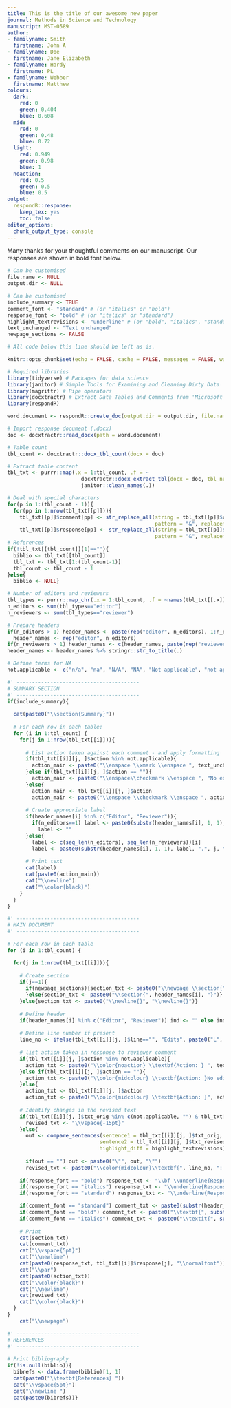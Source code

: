 ```yaml
---
title: This is the title of our awesome new paper
journal: Methods in Science and Technology
manuscript: MST-0589
author:
- familyname: Smith
  firstname: John A
- familyname: Doe
  firstname: Jane Elizabeth
- familyname: Hardy
  firstname: PL
- familyname: Webber
  firstname: Matthew
colours:
  dark:
    red: 0
    green: 0.404
    blue: 0.608
  mid:
    red: 0
    green: 0.48
    blue: 0.72
  light:
    red: 0.949
    green: 0.98
    blue: 1
  noaction:
    red: 0.5
    green: 0.5
    blue: 0.5
output:
  respondR::response:
    keep_tex: yes
    toc: false
editor_options: 
  chunk_output_type: console
---
```


Many thanks for your thoughtful comments on our manuscript. Our responses are shown in bold font below.

```r
# Can be customised
file.name <- NULL
output.dir <- NULL
```

```r
# Can be customised
include_summary <- TRUE
comment_font <- "standard" # (or "italics" or "bold")
response_font <- "bold" # (or "italics" or "standard")
highlight_textrevisions <- "underline" # (or "bold", "italics", "standard")
text_unchanged <- "Text unchanged"
newpage_sections <- FALSE
```

```r

# All code below this line should be left as is.

knitr::opts_chunk$set(echo = FALSE, cache = FALSE, messages = FALSE, warning = FALSE)

# Required libraries
library(tidyverse) # Packages for data science
library(janitor) # Simple Tools for Examining and Cleaning Dirty Data
library(magrittr) # Pipe operators
library(docxtractr) # Extract Data Tables and Comments from 'Microsoft' 'Word' Documents 
library(respondR)

word.document <- respondR::create_doc(output.dir = output.dir, file.name = file.name)

# Import response document (.docx)
doc <- docxtractr::read_docx(path = word.document)

# Table count
tbl_count <- docxtractr::docx_tbl_count(docx = doc)

# Extract table content
tbl_txt <- purrr::map(.x = 1:tbl_count, .f = ~
                        docxtractr::docx_extract_tbl(docx = doc, tbl_number = .x, header = TRUE) %>% 
                        janitor::clean_names(.))

# Deal with special characters
for(p in 1:(tbl_count - 1)){
  for(pp in 1:nrow(tbl_txt[[p]])){
    tbl_txt[[p]]$comment[pp] <- str_replace_all(string = tbl_txt[[p]]$comment[pp], 
                                                pattern = "&", replacement = "and")
    tbl_txt[[p]]$response[pp] <- str_replace_all(string = tbl_txt[[p]]$response[pp], 
                                                pattern = "&", replacement = "and")}}
# References
if(!tbl_txt[[tbl_count]][1]==""){
  biblio <- tbl_txt[[tbl_count]]
  tbl_txt <- tbl_txt[1:(tbl_count-1)]
  tbl_count <- tbl_count - 1
}else{
  biblio <- NULL}

# Number of editors and reviewers
tbl_types <- purrr::map_chr(.x = 1:tbl_count, .f = ~names(tbl_txt[[.x]])[1])
n_editors <- sum(tbl_types=="editor")
n_reviewers <- sum(tbl_types=="reviewer")

# Prepare headers
if(n_editors > 1) header_names <- paste(rep("editor", n_editors), 1:n_editors) else 
  header_names <- rep("editor", n_editors)
if(n_reviewers > 1) header_names <- c(header_names, paste(rep("reviewer", n_reviewers), 1:n_reviewers)) else header_names <- c(header_names, rep("reviewer", n_reviewers))
header_names <- header_names %>% stringr::str_to_title(.)

# Define terms for NA
not.applicable <- c("n/a", "na", "N/A", "NA", "Not applicable", "not applicable", "Not Applicable")
```

```r
#' ----------------------------------------
# SUMMARY SECTION
#' ----------------------------------------
if(include_summary){
  
  cat(paste0("\\section{Summary}"))
  
  # For each row in each table:
  for (i in 1:tbl_count) {
    for(j in 1:nrow(tbl_txt[[i]])){
      
      # List action taken against each comment - and apply formatting
      if(tbl_txt[[i]][j, ]$action %in% not.applicable){
        action_main <- paste0("\\enspace \\xmark \\enspace ", text_unchanged)
      }else if(tbl_txt[[i]][j, ]$action == ""){
        action_main <- paste0("\\enspace\\checkmark \\enspace ", "No edits required")
      }else{
        action_main <- tbl_txt[[i]][j, ]$action
        action_main <- paste0("\\enspace \\checkmark \\enspace ", action_main)}
      
      # Create appropriate label
      if(header_names[i] %in% c("Editor", "Reviewer")){
        if(n_editors==1) label <- paste0(substr(header_names[i], 1, 1), ".", j, " \\hspace{3.5pt} | ") else
          label <- ""
      }else{
        label <- c(seq_len(n_editors), seq_len(n_reviewers))[i]
        label <- paste0(substr(header_names[i], 1, 1), label, ".", j, " | ")}
      
      # Print text
      cat(label)
      cat(paste0(action_main))
      cat("\\newline")
      cat("\\color{black}")
    }
  }
}

#' ----------------------------------------
# MAIN DOCUMENT
#' ----------------------------------------

# For each row in each table
for (i in 1:tbl_count) {

  for(j in 1:nrow(tbl_txt[[i]])){
    
    # Create section
    if(j==1){
      if(newpage_sections){section_txt <- paste0("\\newpage \\section{", header_names[i], "}")
      }else{section_txt <- paste0("\\section{", header_names[i], "}")}
    }else{section_txt <- paste0("\\newline{}", "\\newline{}")}
    
    # Define header
    if(header_names[i] %in% c("Editor", "Reviewer")) ind <- "" else ind <- c(seq_len(n_editors), seq_len(n_reviewers))[i]
    
    # Define line number if present
    line_no <- ifelse(tbl_txt[[i]][j, ]$line=="", "Edits", paste0("L", tbl_txt[[i]][j, ]$line))
    
    # list action taken in response to reviewer comment
    if(tbl_txt[[i]][j, ]$action %in% not.applicable){
      action_txt <- paste0("\\color{noaction} \\textbf{Action: } ", text_unchanged, " \\xmark")
    }else if(tbl_txt[[i]][j, ]$action == ""){
      action_txt <- paste0("\\color{midcolour} \\textbf{Action: }No edits required")
    }else{
      action_txt <- tbl_txt[[i]][j, ]$action
      action_txt <- paste0("\\color{midcolour} \\textbf{Action: }", action_txt, " \\checkmark")}
    
    # Identify changes in the revised text 
    if(tbl_txt[[i]][j, ]$txt_orig %in% c(not.applicable, "") & tbl_txt[[i]][j, ]$txt_revised %in% c(not.applicable, "")){
      revised_txt <- "\\vspace{-15pt}"
    }else{ 
      out <- compare_sentences(sentence1 = tbl_txt[[i]][j, ]$txt_orig, 
                              sentence2 = tbl_txt[[i]][j, ]$txt_revised, 
                              highlight_diff = highlight_textrevisions)
      
      if(out == "") out <- paste0("\"", out, "\"")
      revised_txt <- paste0("\\color{midcolour}\\textbf{", line_no, ": }", out)}
    
    if(response_font == "bold") response_txt <- "\\bf \\underline{Response:} "
    if(response_font == "italics") response_txt <- "\\underline{Response:} \\em "
    if(response_font == "standard") response_txt <- "\\underline{Response:} "

    if(comment_font == "standard") comment_txt <- paste0(substr(header_names[i], 1, 1), ind, ".", j, " | ", tbl_txt[[i]]$comment[j])
    if(comment_font == "bold") comment_txt <- paste0("\\textbf{", substr(header_names[i], 1, 1), ind, ".", j, " | ", tbl_txt[[i]]$comment[j], "}")
    if(comment_font == "italics") comment_txt <- paste0("\\textit{", substr(header_names[i], 1, 1), ind, ".", j, " | ", tbl_txt[[i]]$comment[j], "}")
    
    # Print
    cat(section_txt)
    cat(comment_txt)
    cat("\\vspace{5pt}")
    cat("\\newline")
    cat(paste0(response_txt, tbl_txt[[i]]$response[j], "\\normalfont"))
    cat("\\par")
    cat(paste0(action_txt))
    cat("\\color{black}")
    cat("\\newline")
    cat(revised_txt)
    cat("\\color{black}")
  }
}
    cat("\\newpage")

#' ----------------------------------------
# REFERENCES
#' ----------------------------------------
    
# Print bibliography 
if(!is.null(biblio)){
  bibrefs <- data.frame(biblio)[1, 1]
  cat(paste0("\\textbf{References} "))
  cat("\\vspace{5pt}")
  cat("\\newline ")
  cat(paste0(bibrefs))}
```



